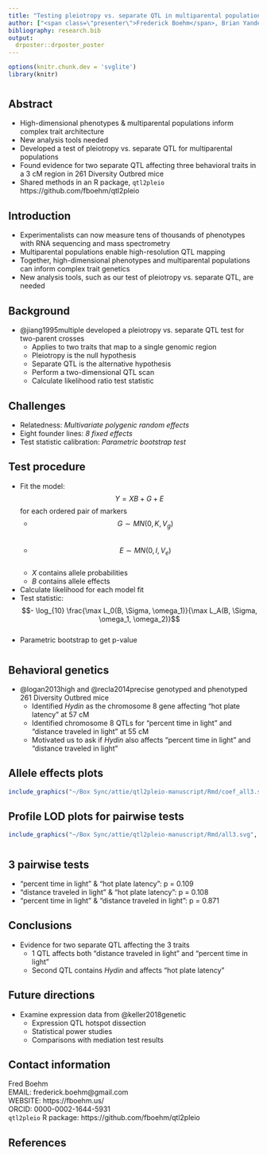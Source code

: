 ```yaml
---
title: "Testing pleiotropy vs. separate QTL in multiparental populations"
author: ["<span class=\"presenter\">Frederick Boehm</span>, Brian Yandell, Karl Broman<ol class=\"affiliations\">University of Wisconsin-Madison, Madison, Wisconsin, USA"]
bibliography: research.bib
output:
  drposter::drposter_poster
---
```


```r
options(knitr.chunk.dev = 'svglite')
library(knitr)
```


# {.col-3}

## Abstract

- High-dimensional phenotypes & multiparental populations inform complex trait architecture    
- New analysis tools needed    
- Developed a test of pleiotropy vs. separate QTL for multiparental populations    
- Found evidence for two separate QTL affecting three behavioral traits in a 3 cM region in 261 Diversity Outbred mice    
- Shared methods in an R package, `qtl2pleio` https://github.com/fboehm/qtl2pleio    


## Introduction

- Experimentalists can now measure tens of thousands of phenotypes with RNA sequencing and mass spectrometry    
- Multiparental populations enable high-resolution QTL mapping    
- Together, high-dimensional phenotypes and multiparental populations can inform complex trait genetics    
- New analysis tools, such as our test of pleiotropy vs. separate QTL, are needed    

## Background

- @jiang1995multiple developed a pleiotropy vs. separate QTL test for two-parent crosses  
    - Applies to two traits that map to a single genomic region  
    - Pleiotropy is the null hypothesis  
    - Separate QTL is the alternative hypothesis  
    - Perform a two-dimensional QTL scan   
    - Calculate likelihood ratio test statistic  

## Challenges

- Relatedness: *Multivariate polygenic random effects*    
- Eight founder lines: *8 fixed effects*   
- Test statistic calibration: *Parametric bootstrap test*



## Test procedure

- Fit the model: $$Y = XB + G + E$$ for each ordered pair of markers
    - $$G \sim MN(0, K, V_g)$$    
    - $$E \sim MN(0, I, V_e)$$    
    - $X$ contains allele probabilities    
    - $B$ contains allele effects    
- Calculate likelihood for each model fit    
- Test statistic: $$- \log_{10} \frac{\max L_0(B, \Sigma, \omega_1)}{\max L_A(B, \Sigma, \omega_1, \omega_2)}$$    
- Parametric bootstrap to get p-value



# {.col-3}



## Behavioral genetics

- @logan2013high and @recla2014precise genotyped and phenotyped 261 Diversity Outbred mice    
    - Identified *Hydin* as the chromosome 8 gene affecting "hot plate latency" at 57 cM
    - Identified chromosome 8 QTLs for "percent time in light" and "distance traveled in light" at 55 cM    
    - Motivated us to ask if *Hydin* also affects "percent time in light" and "distance traveled in light"    

## Allele effects plots


```r
include_graphics("~/Box Sync/attie/qtl2pleio-manuscript/Rmd/coef_all3.svg")
```


## Profile LOD plots for pairwise tests

```r
include_graphics("~/Box Sync/attie/qtl2pleio-manuscript/Rmd/all3.svg", auto_pdf = FALSE)
```



# {.col-3}



## 3 pairwise tests

- "percent time in light" & "hot plate latency": p = 0.109    
- "distance traveled in light" & "hot plate latency": p = 0.108    
- "percent time in light" & "distance traveled in light": p = 0.871    

## Conclusions

- Evidence for two separate QTL affecting the 3 traits    
    - 1 QTL affects both "distance traveled in light" and "percent time in light"   
    - Second QTL contains *Hydin* and affects "hot plate latency"    

## Future directions

- Examine expression data from @keller2018genetic    
    - Expression QTL hotspot dissection    
    - Statistical power studies
    - Comparisons with mediation test results


## Contact information

Fred Boehm  
EMAIL: frederick.boehm@gmail.com  
WEBSITE: https://fboehm.us/  
ORCID: 0000-0002-1644-5931  
`qtl2pleio` R package: https://github.com/fboehm/qtl2pleio


## References


